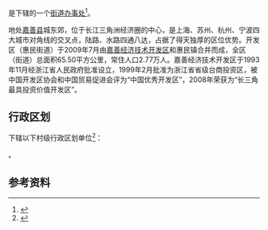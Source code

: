 {{中国乡级行政区|33/04/21/003/000}}

'''{{PAGENAMEBASE}}'''是{{PRC admin/fullname|33/04/21/003/000|3}}下辖的一个[[街道办事处|街道办事处]]<ref>{{PRC admin/ref sgc|{{PRC admin/parent|33/04/21/003/000}}}}</ref>。

地处[[嘉善县|嘉善县]]城东郊，位于长江三角洲经济圈的中心，是上海、苏州、杭州、宁波四大城市对角线的交叉点，陆路、水路四通八达，占据了得天独厚的区位优势。开发区（惠民街道）于2009年7月由[[嘉善经济技术开发区|嘉善经济技术开发区]]和惠民镇合并而成，全区（街道）总面积65.50平方公里，常住人口2.77万人。嘉善经济技术开发区于1993年11月经浙江省人民政府批准设立，1999年2月批准为浙江省省级台商投资区，被中国开发区协会和中国贸易促进会评为“中国优秀开发区”，2008年荣获为“长三角最具投资价值开发区”。

== 行政区划 ==
{{PAGENAMEBASE}}下辖以下村级行政区划单位<ref>{{PRC admin/ref sgc|33/04/21/003/000}}</ref>：

{{PRC admin/children|33/04/21/003/000}}。

== 参考资料 ==
{{reflist}}

{{浙江行政区划小作品}}
{{PRC admin/navcat|33/04/21/003/000}}